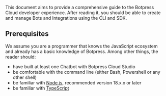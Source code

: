 This document aims to provide a comprehensive guide to the Botpress Cloud developer experience. After reading it, you should be able to create and manage Bots and Integrations using the CLI and SDK.

## Prerequisites

We assume you are a programmer that knows the JavaScript ecosystem and already has a basic knowledge of Botpress. Among other things, the reader should:

- have built at least one Chatbot with Botpress Cloud Studio
- be comfortable with the command line (either Bash, Powershell or any other shell)
- be familiar with [Node.js](https://nodejs.org/en/), recommended version 18.x.x or later
- be familiar with [TypeScript](https://www.typescriptlang.org/)
